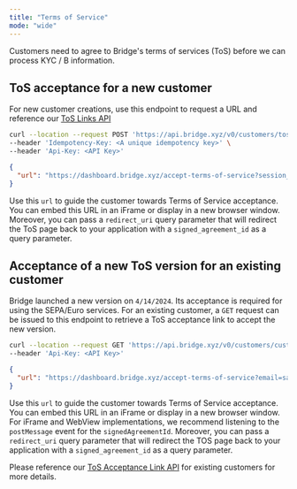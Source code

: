 ```yaml
---
title: "Terms of Service"
mode: "wide"
---
```


Customers need to agree to Bridge's terms of services (ToS) before we can process KYC / B information.

## **ToS acceptance for a new customer**

For new customer creations, use this endpoint to request a URL and reference our [ToS Links API](/api-reference/customers/request-a-hosted-url-for-tos-acceptance-for-new-customer-creation)

```bash Request
curl --location --request POST 'https://api.bridge.xyz/v0/customers/tos_links' \
--header 'Idempotency-Key: <A unique idempotency key>' \
--header 'Api-Key: <API Key>'
```

```json Response
{
  "url": "https://dashboard.bridge.xyz/accept-terms-of-service?session_token=4d5d8c45-9feb-422a-bb5e-0fd32e3b3c53"
}
```

Use this `url` to guide the customer towards Terms of Service acceptance. You can embed this URL in an iFrame or display in a new browser window. Moreover, you can pass a `redirect_uri` query parameter that will redirect the ToS page back to your application with a `signed_agreement_id` as a query parameter.

## **Acceptance of a new ToS version for an existing customer**

Bridge launched a new version on `4/14/2024`. Its acceptance is required for using the SEPA/Euro services. For an existing customer, a `GET` request can be issued to this endpoint to retrieve a ToS acceptance link to accept the new version.

```bash Request
curl --location --request GET 'https://api.bridge.xyz/v0/customers/cust_123/tos_acceptance_link' \
--header 'Api-Key: <API Key>'
```

```json Response
{
  "url": "https://dashboard.bridge.xyz/accept-terms-of-service?email=sage%40blick-mayer.example&t=74ea7c13-2b52-5073-bd12-6879f92b88dd"
}
```

Use this `url` to guide the customer towards Terms of Service acceptance. You can embed this URL in an iFrame or display in a new browser window. For iFrame and WebView implementations, we recommend listening to the `postMessage` event for the `signedAgreementId`. Moreover, you can pass a `redirect_uri` query parameter that will redirect the TOS page back to your application with a `signed_agreement_id` as a query parameter.

Please reference our [ToS Acceptance Link API](/api-reference/customers/retrieve-a-hosted-url-for-tos-acceptance-for-an-existing-customer) for existing customers for more details.